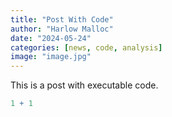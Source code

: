 ```yaml
---
title: "Post With Code"
author: "Harlow Malloc"
date: "2024-05-24"
categories: [news, code, analysis]
image: "image.jpg"
---
```


This is a post with executable code.

```r
1 + 1
```
